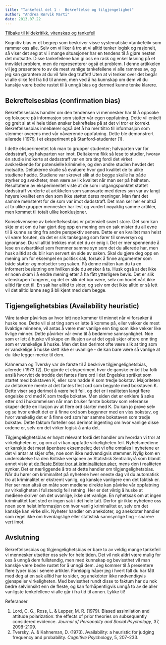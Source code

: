 ```yaml
---
title: "Tankefeil del 1 -  Bekreftelse og tilgjengelighet"
author: "Andrea Rørvik Marti"
date: 2013.07.22
---
```


[Tilbake til kildekritikk, vitenskap og tankefeil](../../kildekritikk.qmd "Kildekritikk, vitenskap og tankefeil")

Kognitiv bias er et begrep som beskriver visse systematiske «tankefeil» som rammer oss alle. Selv om vi liker å tro at vi alltid tenker logisk og rasjonelt, så viser det seg at vi i mange situasjoner har en tendens til å gjøre nesten det motsatte. Disse tankefeilene kan gi oss en rask og enkel løsning på et innviklet problem, men de representerer også et problem. I denne artikkelen vil jeg presentere to av de mest vanlige tankefeilene vi alle rammes av, og jeg kan garantere at du vil føle deg truffet! Uten at vi tenker over det begår vi alle slike feil fra tid til annen, men ved å ha kunnskap om dem vil du kanskje være bedre rustet til å unngå bias og dermed kunne tenke klarere.

## Bekreftelsesbias (confirmation bias)

Bekreftelsesbias handler om den tendensen vi mennesker har til å oppsøke og fokusere på informasjon som støtter vår egen oppfatning. Dette vil enkelt og greit si at vi hele tiden ønsker bekreftelse på at det vi tror er korrekt. Bekreftelsesbias innebærer også det å ha mer tiltro til informasjon som stemmer overens med vår nåværende oppfatning. Dette ble demonstrert allerede i 1979, i et eksperiment på Stanford-studenter (1).

I dette eksperimentet tok man to grupper studenter; halvparten var for dødsstraff, og halvparten var imot. Deltakerne fikk så lese to studier, hvorav én studie indikerte at dødsstraff var en bra ting fordi det virket avskrekkende for potensielle kriminelle, og den andre studien hevdet det motsatte. Deltakerne skulle så evaluere hvor god kvalitet de to ulike studiene hadde. Studiene var skrevet slik at de begge skulle ha både styrker og svakheter, men være av lik kvalitet når man ser på helheten. Resultatene av eksperimentet viste at de som i utgangspunktet støttet dødsstraff vurderte at artikkelen som samsvarte med deres syn var av langt høyere kvalitet enn den som ikke støttet deres meninger. Man fant det samme mønsteret for de som var imot dødsstraff. Det man ser her er altså at to ulike grupper mennesker har lest og vurdert nøyaktig samme artikler, men kommet til totalt ulike konklusjoner.

Konsekvensene av bekreftelsesbias er potensielt svært store. Det som kan skje er at om du har gjort deg opp en mening om en sak mister du all evne til å kunne se ting fra andre perspektiv senere. Dette er en kvalitet man helst vil være foruten, da det er slik tankegang som fører til sneversyn og ignoranse. Du vil alltid trekkes mot det du er enig i. Det er mer spennende å lese en avisartikkel som fremmer samme syn som det du allerede har, men husk alltid at du blir kun servert én side av saken. Skal du gjøre deg opp en mening om for eksempel en politisk sak, forsøk å finne argumenter som både støtter *og* motsetter seg saken. På denne måten kan du ta en informert beslutning om hvilken side du ønsker å ta. Husk også at det ikke er noen skam i å endre mening etter å ha fått ytterligere bevis. Det er slik vitenskapen fungerer, og det er slik det bør være, selv om hodet vårt ikke alltid får det til. En sak har alltid to sider, og selv om det ikke alltid er så lett vil det alltid lønne seg å bli kjent med dem begge.

## Tigjengelighetsbias (Availability heuristic)

Våre tanker påvirkes av hvor lett noe kommer til minnet når vi forsøker å huske noe. Dette vil si at ting som er lette å komme på, eller vekker de mest livaktige minnene, vil antas å være mer vanlige enn ting som ikke vekker like livlige minner. Dette påvirker vår evne til å bedømme sannsynlighet. Noe som er lett å huske vil skape en illusjon av at det også skjer oftere enn ting som er vanskelige å huske. Men det kan derimot ofte være slik at ting som er vanskelige å huske slett ikke er uvanlige - de kan bare være så vanlige at du ikke legger merke til dem.

Kahneman og Tversky var de første til å beskrive tilgjengelighetsbias, allerede i 1973 (2). De gjorde et eksperiment hvor de ganske enkelt ba folk anslå hvorvidt de trodde det fantes flere ord i det Engelske språket som startet med bokstaven K, eller som hadde K som tredje bokstav. Majoriteten av deltakerne mente at det fantes flest ord som begynte med bokstaven K. Dette viser seg derimot å være helt feil, og det er i realiteten langt flere engelske ord med K som tredje bokstav. Men siden det er enklere å søke etter ord i hukommelsen når man bruker første bokstav som referanse skaper dette en illusjon av at flere ord starter med K. Du kan jo prøve selv og se hvor enkelt det er å finne ord som begynner med en viss bokstav, og hvor vanskelig det er å finne ord som har samme bokstaven som tredje bokstav. Dette faktum forteller oss derimot ingenting om hvor vanlige disse ordene er, selv om det virker logisk å anta det.

Tilgjengelighetsbias er høyst relevant fordi det handler om hvordan vi tror at virkeligheten er, og om at vi kan oppfatte virkeligheten feil. Nyhetsmediene er kanskje det mest åpenbare eksempelet; det vi ofte omtales i nyhetene er det vi antar at skjer ofte, noe som ikke nødvendigvis stemmer. Nylig kom en undersøkelse fra den Britiske versjonen av Statistisk Sentralbyrå som blandt annet viste at [de fleste Briter tror at kriminaliteten øker](http://www.ipsos-mori.com/researchpublications/researcharchive/3188/Perceptions-are-not-reality-the-top-10-we-get-wrong.aspx), mens den i realiteten synker. Det er nærliggende å tro at dette handler om tilgjengelighetsbias. Når du hører om kriminalitet på nyhetene hver eneste dag vil du automatisk tro at kriminalitet er ekstremt vanlig, og kanskje vanligere enn det faktisk er. Her ser man altså en måte som mediene direkte kan påvirke vår oppfatning av virkeligheten i fullstendig feil retning. Her er det viktig å huske at mediene skriver om det uvanlige, ikke det vanlige. En nyhetssak om at ingen kriminalitet fant sted er ingen sak i det hele tatt. Derfor gir ikke nyhetene oss noen som helst informasjon om hvor vanlig kriminalitet er, selv om det kanskje kan virke slik. Nyheter handler om anekdoter, og anekdoter handler som regel ikke om hverdagslige eller statistisk sannsynlige ting - snarere vert imot.

## Avslutning

Bekreftelsesbias og tilgjengelighetsbias er bare to av veldig mange tankefeil vi mennesker utsetter oss selv for hele tiden. Det vil nok aldri være mulig for oss å unngå dem fullstendig, men med kunnskap og bevissthet vil man kanskje være bedre rustet for å unngå dem. Jeg kommer til å presentere flere typer bias i senere artikler. Foreløpig håper jeg i hvert fall du har fått med deg at en sak alltid har to sider, og anekdoter ikke nødvendigvis gjenspeiler virkeligheten. Med bevissthet rundt disse to faktum har du nok bedre selvinnsikt enn de fleste, og kan forhåpentligvis unngå to av de aller vanligste tenkefellene vi alle går i fra tid til annen. Lykke til!

Referanser

1. Lord, C. G., Ross, L. & Lepper, M. R. (1979). Biased assimilation and attitude polarization: the effects of prior theories on subsequently considered evidence. *Journal of Personality and Social Psychology*, 37, 2098-2109.
2.  Tversky, A. & Kahneman, D. (1973). Availability: a heuristic for judging frequency and probability. *Cognitive Psychology*, 5, 207–233.
